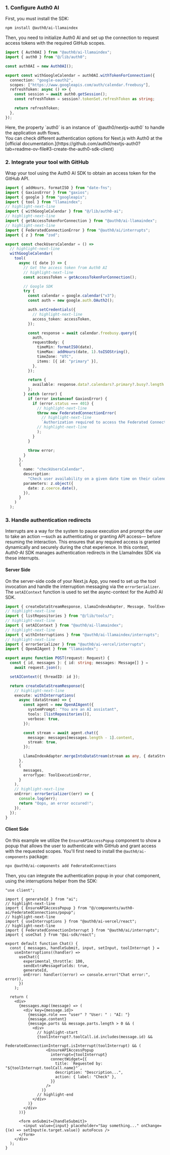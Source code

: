 ### 1. Configure Auth0 AI

First, you must install the SDK:

```bash lines
npm install @auth0/ai-llamaindex
```

Then, you need to initialize Auth0 AI and set up the connection to request access tokens with the required GitHub scopes.

```typescript lines ./src/lib/auth0-ai.ts wrap
import { Auth0AI } from "@auth0/ai-llamaindex";
import { auth0 } from "@/lib/auth0";

const auth0AI = new Auth0AI();

export const withGoogleCalendar = auth0AI.withTokenForConnection({
  connection: "google-oauth2",
  scopes: ["https://www.googleapis.com/auth/calendar.freebusy"],
  refreshToken: async () => {
    const session = await auth0.getSession();
    const refreshToken = session?.tokenSet.refreshToken as string;

    return refreshToken;
  },
});
```
<Info>
Here, the property `auth0` is an instance of `@auth0/nextjs-auth0` to handle the application auth flows. <br/>
You can check different authentication options for Next.js with Auth0 at the [official documentation.](https://github.com/auth0/nextjs-auth0?tab=readme-ov-file#3-create-the-auth0-sdk-client)
</Info>

### 2. Integrate your tool with GitHub

Wrap your tool using the Auth0 AI SDK to obtain an access token for the GitHub API.

```typescript lines ./src/lib/tools/listRepositories.ts wrap
import { addHours, formatISO } from "date-fns";
import { GaxiosError } from "gaxios";
import { google } from "googleapis";
import { tool } from "llamaindex";
// highlight-next-line
import { withGoogleCalendar } from "@/lib/auth0-ai";
// highlight-next-line
import { getAccessTokenForConnection } from "@auth0/ai-llamaindex";
// highlight-next-line
import { FederatedConnectionError } from "@auth0/ai/interrupts";
import { z } from "zod";

export const checkUsersCalendar = () =>
  // highlight-next-line
  withGoogleCalendar(
    tool(
      async ({ date }) => {
        // Get the access token from Auth0 AI
        // highlight-next-line
        const accessToken = getAccessTokenForConnection();

        // Google SDK
        try {
          const calendar = google.calendar("v3");
          const auth = new google.auth.OAuth2();

          auth.setCredentials({
            // highlight-next-line
            access_token: accessToken,
          });

          const response = await calendar.freebusy.query({
            auth,
            requestBody: {
              timeMin: formatISO(date),
              timeMax: addHours(date, 1).toISOString(),
              timeZone: "UTC",
              items: [{ id: "primary" }],
            },
          });

          return {
            available: response.data?.calendars?.primary?.busy?.length === 0,
          };
        } catch (error) {
          if (error instanceof GaxiosError) {
            if (error.status === 401) {
              // highlight-next-line
              throw new FederatedConnectionError(
                // highlight-next-line
                `Authorization required to access the Federated Connection`
              // highlight-next-line
              );
            }
          }

          throw error;
        }
      },
      {
        name: "checkUsersCalendar",
        description:
          "Check user availability on a given date time on their calendar",
        parameters: z.object({
          date: z.coerce.date(),
        }),
      }
    )
  );
```

### 3. Handle authentication redirects

Interrupts are a way for the system to pause execution and prompt the user to take an action —such as authenticating or granting API access— before resuming the interaction. This ensures that any required access is granted dynamically and securely during the chat experience. In this context, Auth0-AI SDK manages authentication redirects in the LlamaIndex SDK via these interrupts.

#### Server Side

On the server-side code of your Next.js App, you need to set up the tool invocation and handle the interruption messaging via the `errorSerializer`. The `setAIContext` function is used to set the async-context for the Auth0 AI SDK.

```typescript lines ./src/app/api/chat/route.ts wrap
import { createDataStreamResponse, LlamaIndexAdapter, Message, ToolExecutionError } from "ai";
// highlight-next-line
import { listRepositories } from "@/lib/tools/";
// highlight-next-line
import { setAIContext } from "@auth0/ai-llamaindex";
// highlight-next-line
import { withInterruptions } from "@auth0/ai-llamaindex/interrupts";
// highlight-next-line
import { errorSerializer } from "@auth0/ai-vercel/interrupts";
import { OpenAIAgent } from "llamaindex";

export async function POST(request: Request) {
  const { id, messages }: { id: string; messages: Message[] } =
    await request.json();

  setAIContext({ threadID: id });

  return createDataStreamResponse({
    // highlight-next-line
    execute: withInterruptions(
      async (dataStream) => {
        const agent = new OpenAIAgent({
          systemPrompt: "You are an AI assistant",
          tools: [listRepositories()],
          verbose: true,
        });

        const stream = await agent.chat({
          message: messages[messages.length - 1].content,
          stream: true,
        });

        LlamaIndexAdapter.mergeIntoDataStream(stream as any, { dataStream });
      },
      {
        messages,
        errorType: ToolExecutionError,
      }
    ),
    // highlight-next-line
    onError: errorSerializer((err) => {
      console.log(err);
      return "Oops, an error occured!";
    }),
  });
}
```

#### Client Side

On this example we utilize the `EnsureAPIAccessPopup` component to show a popup that allows the user to authenticate with GitHub and grant access with the requested scopes. You'll first need to install the `@auth0/ai-components` package:

```bash lines
npx @auth0/ai-components add FederatedConnections
```

Then, you can integrate the authentication popup in your chat component, using the interruptions helper from the SDK:

```tsx lines ./src/components/chat.tsx wrap
"use client";

import { generateId } from "ai";
// highlight-next-line
import { EnsureAPIAccessPopup } from "@/components/auth0-ai/FederatedConnections/popup";
// highlight-next-line
import { useInterruptions } from "@auth0/ai-vercel/react";
// highlight-next-line
import { FederatedConnectionInterrupt } from "@auth0/ai/interrupts";
import { useChat } from "@ai-sdk/react";

export default function Chat() {
  const { messages, handleSubmit, input, setInput, toolInterrupt } =
    useInterruptions((handler) =>
      useChat({
        experimental_throttle: 100,
        sendExtraMessageFields: true,
        generateId,
        onError: handler((error) => console.error("Chat error:", error)),
      })
    );

  return (
    <div>
      {messages.map((message) => (
        <div key={message.id}>
          {message.role === "user" ? "User: " : "AI: "}
          {message.content}
          {message.parts && message.parts.length > 0 && (
            <div>
              // highlight-start
              {toolInterrupt?.toolCall.id.includes(message.id) &&
                FederatedConnectionInterrupt.isInterrupt(toolInterrupt) && (
                  <EnsureAPIAccessPopup
                    interrupt={toolInterrupt}
                    connectWidget={{
                      title: `Requested by: "${toolInterrupt.toolCall.name}"`,
                      description: "Description...",
                      action: { label: "Check" },
                    }}
                  />
                )}
              // highlight-end
            </div>
          )}
        </div>
      ))}

      <form onSubmit={handleSubmit}>
        <input value={input} placeholder="Say something..." onChange={(e) => setInput(e.target.value)} autoFocus />
      </form>
    </div>
  );
}
```
